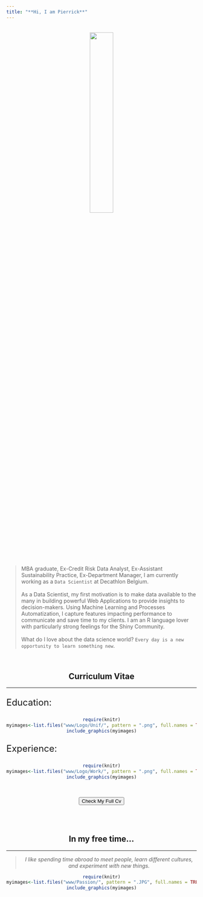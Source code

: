 ```yaml
---
title: "**Hi, I am Pierrick**"
---
```



<br>
<center>
<img id="img-me" src="www/MeEnRond.png" style="width:35%;" height="auto">
</center>
<br>

> MBA graduate, Ex-Credit Risk Data Analyst, Ex-Assistant Sustainability Practice, Ex-Department Manager, I am currently working as a `Data Scientist` at Decathlon Belgium. 
<br> <br>
As a Data Scientist, my first motivation is to make data available to the many in building powerful Web Applications to provide insights to decision-makers. Using Machine Learning and Processes Automatization, I capture features impacting performance to communicate and save time to my clients. I am an R language lover with particularly strong feelings for the Shiny Community. 
<br> <br>
What do I love about the data science world? `Every day is a new opportunity to learn something new`.




<br>
<center>

## **Curriculum Vitae**

<hr>

<center>

<font size="5">
<p align="left">Education:</p>
</font> 

```r
require(knitr)
myimages<-list.files("www/Logo/Unif/", pattern = ".png", full.names = TRUE)
include_graphics(myimages)
```

<font size="5">
<p align="left">Experience:</p>
</font> 

```r
require(knitr)
myimages<-list.files("www/Logo/Work/", pattern = ".png", full.names = TRUE)
include_graphics(myimages)
```

<br>

<button class="btn btn-success" onclick=" window.open('https://www.pierrickkinif.com/Cv.html','_blank')"> Check My Full Cv</button>


<br>
<br>

<center>


## **In my free time...**

<hr>

> *I like spending time abroad to meet people, learn different cultures, and experiment with new things.* 

```r
require(knitr)
myimages<-list.files("www/Passion/", pattern = ".JPG", full.names = TRUE)
include_graphics(myimages)
```


